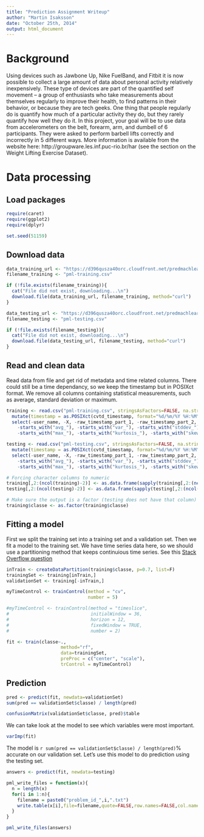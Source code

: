 ```yaml
---
title: "Prediction Assignment Writeup"
author: "Martin Isaksson"
date: "October 25th, 2014"
output: html_document
---
```


# Background
Using devices such as Jawbone Up, Nike FuelBand, and Fitbit it is now possible to collect a large amount of data about personal activity relatively inexpensively. These type of devices are part of the quantified self movement – a group of enthusiasts who take measurements about themselves regularly to improve their health, to find patterns in their behavior, or because they are tech geeks. One thing that people regularly do is quantify how much of a particular activity they do, but they rarely quantify how well they do it. In this project, your goal will be to use data from accelerometers on the belt, forearm, arm, and dumbell of 6 participants. They were asked to perform barbell lifts correctly and incorrectly in 5 different ways. More information is available from the website here: http://groupware.les.inf.puc-rio.br/har (see the section on the Weight Lifting Exercise Dataset). 

# Data processing

## Load packages

```r
require(caret)
require(ggplot2)
require(dplyr)

set.seed(51159)
```

## Download data

```r
data_training_url <- "https://d396qusza40orc.cloudfront.net/predmachlearn/pml-training.csv"
filename_training <- "pml-training.csv"

if (!file.exists(filename_training)){
  cat("File did not exist, downloading...\n")
  download.file(data_training_url, filename_training, method="curl")
}

data_testing_url <- "https://d396qusza40orc.cloudfront.net/predmachlearn/pml-testing.csv"
filename_testing <- "pml-testing.csv"

if (!file.exists(filename_testing)){
  cat("File did not exist, downloading...\n")
  download.file(data_testing_url, filename_testing, method="curl")
}
```

## Read and clean data

Read data from file and get rid of metadata and time related columns. There could still be a time dependancy, so we keep the timestamp but in POSIXct format. We remove all columns containing statistical measurements, such as average, standard deviation or maximum.

```r
training <- read.csv("pml-training.csv", stringsAsFactors=FALSE, na.strings=c("NA",""), strip.white=T) %>%
  mutate(timestamp = as.POSIXct(cvtd_timestamp, format="%d/%m/%Y %H:%M")) %>%
  select(-user_name, -X, -raw_timestamp_part_1, -raw_timestamp_part_2, -cvtd_timestamp, -new_window, -num_window,
  	-starts_with("avg_"), -starts_with("var_"), -starts_with("stddev_"), -starts_with("min_"),
  	-starts_with("max_"), -starts_with("kurtosis_"), -starts_with("skewness_"), -starts_with("amplitude_"))

testing <- read.csv("pml-testing.csv", stringsAsFactors=FALSE, na.strings=c("NA",""), strip.white=T) %>%
  mutate(timestamp = as.POSIXct(cvtd_timestamp, format="%d/%m/%Y %H:%M")) %>%
  select(-user_name, -X, -raw_timestamp_part_1, -raw_timestamp_part_2, -cvtd_timestamp, -new_window, -num_window,
  	-starts_with("avg_"), -starts_with("var_"), -starts_with("stddev_"), -starts_with("min_"),
  	-starts_with("max_"), -starts_with("kurtosis_"), -starts_with("skewness_"), -starts_with("amplitude_"))

# Forcing character columns to numeric
training[,2:(ncol(training)-2)] <- as.data.frame(sapply(training[,2:(ncol(training)-2)], as.numeric))
testing[,2:(ncol(testing)-2)] <- as.data.frame(sapply(testing[,2:(ncol(testing)-2)], as.numeric))

# Make sure the output is a factor (testing does not have that column)
training$classe <- as.factor(training$classe)

```

## Fitting a model

First we split the training set into a training set and a validation set. Then we fit a model to the training set. We have time series data here, so we should use a partitioning method that keeps continuious time series. See this [Stack Overflow question](http://stackoverflow.com/questions/22334561/createtimeslices-function-in-caret-package-in-r)

```r
inTrain <- createDataPartition(training$classe, p=0.7, list=F)
trainingSet <- training[inTrain,]
validationSet <- training[-inTrain,]
```

```r

myTimeControl <- trainControl(method = "cv",
                              number = 5)

#myTimeControl <- trainControl(method = "timeslice",
#                              initialWindow = 36,
#                              horizon = 12,
#                              fixedWindow = TRUE,
#                              number = 2)

fit <- train(classe~.,
                    method="rf",
                    data=trainingSet,
                    preProc = c("center", "scale"),
                    trControl = myTimeControl)
```

## Prediction


```r

pred <- predict(fit, newdata=validationSet)
sum(pred == validationSet$classe) / length(pred)

confusionMatrix(validationSet$classe, pred)$table
```

We can take look at the model to see which variables were most important.

```r
varImp(fit)
```
The model is `r sum(pred == validationSet$classe) / length(pred)`% accurate on our validation set. Let's use this model to do prediction using the testing set.

```r
answers <- predict(fit, newdata=testing)

pml_write_files = function(x){
  n = length(x)
  for(i in 1:n){
    filename = paste0("problem_id_",i,".txt")
    write.table(x[i],file=filename,quote=FALSE,row.names=FALSE,col.names=FALSE)
  }
}

pml_write_files(answers)
```



